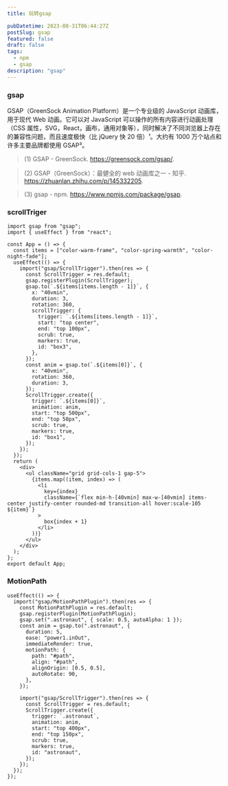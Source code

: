 ```yaml
---
title: 玩转gsap

pubDatetime: 2023-08-31T06:44:27Z
postSlug: gsap
featured: false
draft: false
tags:
  - npm
  - gsap
description: "gsap"
---
```


### gsap

GSAP（GreenSock Animation Platform）是一个专业级的 JavaScript 动画库，用于现代 Web 动画。它可以对 JavaScript 可以操作的所有内容进行动画处理（CSS 属性，SVG，React，画布，通用对象等），同时解决了不同浏览器上存在的兼容性问题，而且速度极快（比 jQuery 快 20 倍）¹。大约有 1000 万个站点和许多主要品牌都使用 GSAP³。

> (1) GSAP - GreenSock. https://greensock.com/gsap/.

> (2) GSAP（GreenSock）：最健全的 web 动画库之一 - 知乎. https://zhuanlan.zhihu.com/p/145332205.

> (3) gsap - npm. https://www.npmjs.com/package/gsap.

### scrollTriger


<ScrollTriger client:load></ScrollTriger>

```tsx
import gsap from "gsap";
import { useEffect } from "react";

const App = () => {
  const items = ["color-warm-frame", "color-spring-warmth", "color-night-fade"];
  useEffect(() => {
    import("gsap/ScrollTrigger").then(res => {
      const ScrollTrigger = res.default;
      gsap.registerPlugin(ScrollTrigger);
      gsap.to(`.${items[items.length - 1]}`, {
        x: "40vmin",
        duration: 3,
        rotation: 360,
        scrollTrigger: {
          trigger: `.${items[items.length - 1]}`,
          start: "top center",
          end: "top 100px",
          scrub: true,
          markers: true,
          id: "box3",
        },
      });
      const anim = gsap.to(`.${items[0]}`, {
        x: "40vmin",
        rotation: 360,
        duration: 3,
      });
      ScrollTrigger.create({
        trigger: `.${items[0]}`,
        animation: anim,
        start: "top 500px",
        end: "top 50px",
        scrub: true,
        markers: true,
        id: "box1",
      });
    });
  });
  return (
    <div>
      <ul className="grid grid-cols-1 gap-5">
        {items.map((item, index) => (
          <li
            key={index}
            className={`flex min-h-[40vmin] max-w-[40vmin] items-center justify-center rounded-md transition-all hover:scale-105 ${item}`}
          >
            box{index + 1}
          </li>
        ))}
      </ul>
    </div>
  );
};
export default App;
```

### MotionPath


<MotionPath client:load />

```tsx
useEffect(() => {
  import("gsap/MotionPathPlugin").then(res => {
    const MotionPathPlugin = res.default;
    gsap.registerPlugin(MotionPathPlugin);
    gsap.set(".astronaut", { scale: 0.5, autoAlpha: 1 });
    const anim = gsap.to(".astronaut", {
      duration: 5,
      ease: "power1.inOut",
      immediateRender: true,
      motionPath: {
        path: "#path",
        align: "#path",
        alignOrigin: [0.5, 0.5],
        autoRotate: 90,
      },
    });

    import("gsap/ScrollTrigger").then(res => {
      const ScrollTrigger = res.default;
      ScrollTrigger.create({
        trigger: `.astronaut`,
        animation: anim,
        start: "top 400px",
        end: "top 150px",
        scrub: true,
        markers: true,
        id: "astronaut",
      });
    });
  });
});
```
